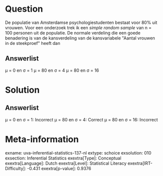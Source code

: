 Question
========

De populatie van Amsterdamse psychologiestudenten bestaat voor 80% uit
vrouwen. Voor een onderzoek trek ik een *simple random sample* van n =
100 personen uit de populatie. De normale verdeling die een goede
benadering is van de kansverdeling van de kansvariabele \"Aantal vrouwen
in de steekproef\" heeft dan

Answerlist
----------

μ = 0 en σ = 1
μ = 80 en σ = 4
μ = 80 en σ = 16

Solution
========

Answerlist
----------

μ = 0 en σ = 1: Incorrect
μ = 80 en σ = 4: Correct
μ = 80 en σ = 16: Incorrect

Meta-information
================
exname: uva-inferential-statistics-137-nl
extype: schoice
exsolution: 010
exsection: Inferential Statistics
exextra[Type]: Conceptual
exextra[Language]: Dutch
exextra[Level]: Statistical Literacy
exextra[IRT-Difficulty]: -0.431
exextra[p-value]: 0.9376
